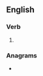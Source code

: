 ==English==

===Verb===
{{head|en|present participle}}

# {{present participle of|salinise|lang=en|nocat=1}}

===Anagrams===
* {{anagrams|en|silanising}}